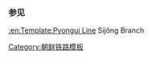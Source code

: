 {{鐵道路線
| 模板名稱 = 柴井线
| 名稱 = [[柴井线]]
| 代表色 = blue
| 背景顏色 = #ffffff
| 車站列表 = [[间里站|间里]] - [[柴井站|柴井]]
}}<noinclude>
===参见===
[[:en:Template:Pyongui Line]] Sijŏng Branch
[[Category:朝鲜铁路模板]]
</noinclude>